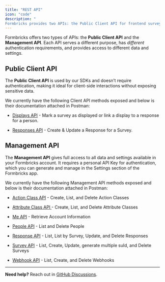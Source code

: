 ```yaml
---
title: "REST API"
icon: "code"
description: "
Formbricks provides two APIs: the Public Client API for frontend survey interactions and the Management API for backend management tasks."
---
```


Formbricks offers two types of APIs: the **Public Client API** and the **Management API**. Each API serves a different purpose, has *different* authentication requirements, and provides access to different data and settings.


## Public Client API

The **Public Client API** is used by our SDKs and doesn’t require authentication, making it ideal for client-side interactions without exposing sensitive data.

We currently have the following Client API methods exposed and below is their documentation attached in Postman:

- [Displays API](/api-reference/client-api--display/create-display) - Mark a survey as displayed or link a display to a response for a person.

- [Responses API](/api-reference/client-api--response/create-response) - Create & Update a Response for a Survey.

## Management API

The **Management API** gives full access to all data and settings available in your Formbricks account. It requires a personal API Key for authentication, which you can generate and manage in the Settings section of the Formbricks app.

We currently have the following Management API methods exposed and below is their documentation attached in Postman:

- [Action Class API](/api-reference/management-api--action-class/get-all-action-classes) - Create, List, and Delete Action Classes

- [Attribute Class API ](/api-reference/management-api--attribute-class/get-all-attribute-classes)- Create, List, and Delete Attribute Classes

- [Me API](/api-reference/management-api--me/me) - Retrieve Account Information

- [People API](/api-reference/management-api--people/get-all-persons) - List and Delete People

- [Response API](/api-reference/management-api--response/get-survey-responses) - List, List by Survey, Update, and Delete Responses

- [Survey API](/api-reference/management-api--survey/get-all-surveys) - List, Create, Update, generate multiple suId, and Delete Surveys

- [Webhook API](/api-reference/management-api--webhook/get-all-webhooks) - List, Create, and Delete Webhooks



---

**Need help?** Reach out in [GitHub Discussions](https://github.com/formbricks/formbricks/discussions).